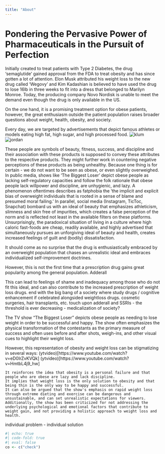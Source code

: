 ```yaml
---
title: "About"
---
```


<!-- 
To Do:
- [] Add Xcode, maybe MacPorts
- [] Add the copy-paste thing to the homebrew install
- [] More detailed git tutorial. check the course and here https://git-scm.com/downloads
- [] Add this https://education.github.com/git-cheat-sheet-education.pdf
- [] Add Zotero instructions. automatic export using betterbib, storage of files in clouds, etc.
https://guides.lib.berkeley.edu/zotero/zotfile

-->

<!-- 
Title options
    "Prescription Pills and the Pressure to be Perfectly Proportioned"
    "Pharmaceutical Fat Fight: Are Weight Loss Drugs the Way to Win the Battle of the Bulge?"
    "Pondering the Pros and Cons of Pharmaceutical Weight Loss"
    "Pushing Pills or Progressing in the Fight Against Obesity?"
    "Pondering the Pervasive Power of Pharmaceuticals in the Pursuit of Perfection"
-->
# Pondering the Pervasive Power of Pharmaceuticals in the Pursuit of Perfection

Initially created to treat patients with Type 2 Diabetes, the drug 'semaglutide' gained approval from the FDA to treat obesity and has since gotten a lot of attention. Elon Musk attributed his weight loss to the new drug called 'Wegovy' and Kim Kadashian is believed to have used the drug to lose 16lb in three weeks to fit into a dress that belonged to Marilyn Monroe. Today, the producing company Novo Nordisk is unable to meet the demand even though the drug is only available in the US. 

On the one hand, it is a promising treatment option for obese patients, however, the great enthusiasm outside the patient population raises broader questions about weight, health, obesity, and society.

Every day, we are targeted by advertisements that depict famous athletes or models eating high fat, high sugar, and high processed food. 
![klum](/images/heidi-klum-wirbt-fuer-mcdonald.JPG)
![jordan](/images/Michael-Jordan-McDonalds.png)

These people are symbols of beauty, fitness, success, and discipline and their association with these products is supposed to convey these attributes to the respective products. They might further work in countering negative perceptions of these products as being unhealthy. Because one thing is for certain - we do not want to be seen as obese, or even slightly overweighed. In public media, shows like 'The Biggest Loser' depict obese people as lacking self-regulatory capacities and follow the folk rationale that obese people lack willpower and discipline, are unhygienic, and lazy. A phenomenon oftentimes describes as fatphobia the 'the implicit and explicit bias of overweight individuals that is rooted in a sense of blame and presumed moral failing.'
In parallel, social media (Instagram, TicToc, Snapchat) bombard us with an ideal of beauty that emphasizes athleticism, slimness and skin free of impurities, which creates a false perception of the norm and is reflected not least in the available filters on these platforms.
Unsurprisingly, the paradoxical situation of living in a culture where high caloric fast-foods are cheap, readily available, and highly advertised that simultaneously pursues an unforgiving ideal of beauty and health, creates increased feelings of guilt and (bodily) dissatisfaction. 

It should come as no surprise that the drug is enthusiastically embraced by an overweight population that chases an unrealistic ideal and embraces individualized self-improvement doctrines.

However, this is not the first time that a prescription drug gains great popularity among the general population. 
Adderall

This can lead to feelings of shame and inadequacy among those who do not fit this ideal, and can also contribute to the increased prescription of weight loss drugs.
end with the big bang of a society where study drugs / cognitive enhancement if celebrated alongsided weightloss drugs. cosmetic surgeries, hair transplants, etc.
touch upon adderall and SSRIs - the threshold is ever decreasing - medicalization of society?


The TV show "The Biggest Loser" depicts obese people as needing to lose weight in order to be successful and happy. The show often emphasizes the physical transformation of the contestants as the primary measure of success and often uses before and after shots, weigh-ins, and other visual cues to highlight their weight loss.

However, this representation of obesity and weight loss can be stigmatizing in several ways: (ytvideo)[https://www.youtube.com/watch?v=eD0IrZvKVQk] (ytvideo)[https://www.youtube.com/watch?v=HmtbL4j9_hw]

    It reinforces the idea that obesity is a personal failure and that people who are obese are lazy and lack discipline.
    It implies that weight loss is the only solution to obesity and that being thin is the only way to be happy and successful.
    It can also be argued that the show's emphasis on rapid weight loss through extreme dieting and exercise can be dangerous and unsustainable, and can set unrealistic expectations for viewers.
    Additionally, the show has been criticized for not addressing the underlying psychological and emotional factors that contribute to weight gain, and not providing a holistic approach to weight loss and health.

individual problem - individual solution









```r
#| echo: true
#| code-fold: true
#| eval: false
co <- c("check")
```